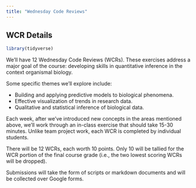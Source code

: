 ```yaml
---
title: "Wednesday Code Reviews"
---
```


## WCR Details
```r
library(tidyverse)
```
We'll have 12 Wednesday Code Reviews (WCRs). These exercises address a major goal of the course: developing skills in quantitative inference in the context organismal biology.

Some specific themes we'll explore include:

* Building and applying predictive models to biological phenomena.
* Effective visualization of trends in research data.
* Qualitative and statistical inference of biological data.

Each week, after we've introduced new concepts in the areas mentioned above, we'll work through an in-class exercise that should take 15-30 minutes. Unlike team project work, each WCR is completed by individual students.

There will be 12 WCRs, each worth 10 points. Only 10 will be tallied for the WCR portion of the final course grade (i.e., the two lowest scoring WCRs will be dropped).

Submissions will take the form of scripts or markdown documents and will be collected over Google forms. 




